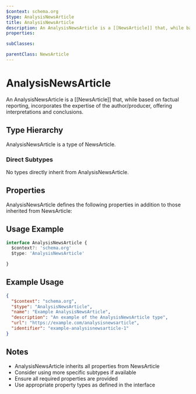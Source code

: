 ```yaml
---
$context: schema.org
$type: AnalysisNewsArticle
title: AnalysisNewsArticle
description: An AnalysisNewsArticle is a [[NewsArticle]] that, while based on factual reporting, incorporates the expertise of the author/producer, offering interpretations and conclusions.
properties:

subClasses:

parentClass: NewsArticle
---
```


# AnalysisNewsArticle

An AnalysisNewsArticle is a [[NewsArticle]] that, while based on factual reporting, incorporates the expertise of the author/producer, offering interpretations and conclusions.

## Type Hierarchy

AnalysisNewsArticle is a type of NewsArticle.

### Direct Subtypes

No types directly inherit from AnalysisNewsArticle.

## Properties

AnalysisNewsArticle defines the following properties in addition to those inherited from NewsArticle:



## Usage Example

```typescript
interface AnalysisNewsArticle {
  $context?: 'schema.org'
  $type: 'AnalysisNewsArticle'

}
```

## Example Usage

```json
{
  "$context": "schema.org",
  "$type": "AnalysisNewsArticle",
  "name": "Example AnalysisNewsArticle",
  "description": "An example of the AnalysisNewsArticle type",
  "url": "https://example.com/analysisnewsarticle",
  "identifier": "example-analysisnewsarticle-1"
}
```

## Notes

- AnalysisNewsArticle inherits all properties from NewsArticle
- Consider using more specific subtypes if available
- Ensure all required properties are provided
- Use appropriate property types as defined in the interface
